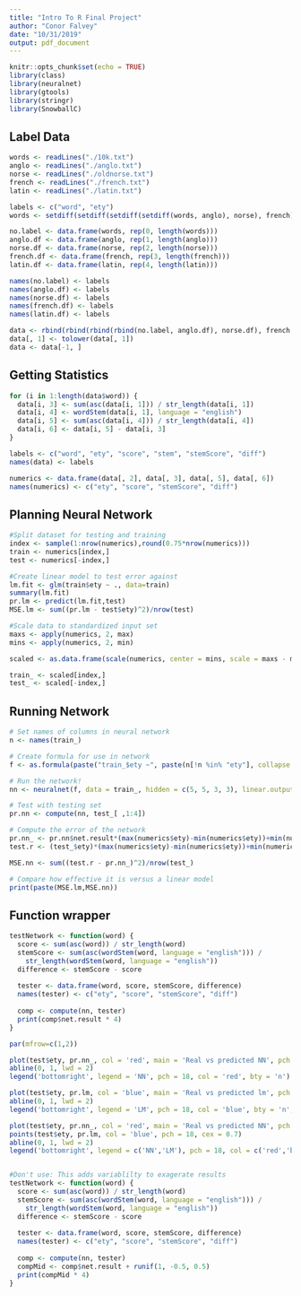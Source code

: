 ```yaml
---
title: "Intro To R Final Project"
author: "Conor Falvey"
date: "10/31/2019"
output: pdf_document
---
```


```r
knitr::opts_chunk$set(echo = TRUE)
library(class)
library(neuralnet)
library(gtools)
library(stringr)
library(SnowballC)
```

## Label Data
```r
words <- readLines("./10k.txt")
anglo <- readLines("./anglo.txt")
norse <- readLines("./oldnorse.txt")
french <- readLines("./french.txt")
latin <- readLines("./latin.txt")

labels <- c("word", "ety")
words <- setdiff(setdiff(setdiff(setdiff(words, anglo), norse), french), latin)

no.label <- data.frame(words, rep(0, length(words)))
anglo.df <- data.frame(anglo, rep(1, length(anglo)))
norse.df <- data.frame(norse, rep(2, length(norse)))
french.df <- data.frame(french, rep(3, length(french)))
latin.df <- data.frame(latin, rep(4, length(latin)))

names(no.label) <- labels
names(anglo.df) <- labels
names(norse.df) <- labels
names(french.df) <- labels
names(latin.df) <- labels

data <- rbind(rbind(rbind(rbind(no.label, anglo.df), norse.df), french.df), latin.df)
data[, 1] <- tolower(data[, 1])
data <- data[-1, ]
```

## Getting Statistics
```r
for (i in 1:length(data$word)) {
  data[i, 3] <- sum(asc(data[i, 1])) / str_length(data[i, 1])
  data[i, 4] <- wordStem(data[i, 1], language = "english")
  data[i, 5] <- sum(asc(data[i, 4])) / str_length(data[i, 4])
  data[i, 6] <- data[i, 5] - data[i, 3]
}

labels <- c("word", "ety", "score", "stem", "stemScore", "diff")
names(data) <- labels

numerics <- data.frame(data[, 2], data[, 3], data[, 5], data[, 6])
names(numerics) <- c("ety", "score", "stemScore", "diff")

```

## Planning Neural Network
```r
#Split dataset for testing and training
index <- sample(1:nrow(numerics),round(0.75*nrow(numerics)))
train <- numerics[index,]
test <- numerics[-index,]

#Create linear model to test error against
lm.fit <- glm(train$ety ~ ., data=train)
summary(lm.fit)
pr.lm <- predict(lm.fit,test)
MSE.lm <- sum((pr.lm - test$ety)^2)/nrow(test)

#Scale data to standardized input set
maxs <- apply(numerics, 2, max) 
mins <- apply(numerics, 2, min)

scaled <- as.data.frame(scale(numerics, center = mins, scale = maxs - mins))

train_ <- scaled[index,]
test_ <- scaled[-index,]
```

## Running Network
```r
# Set names of columns in neural network
n <- names(train_)

# Create formula for use in network
f <- as.formula(paste("train_$ety ~", paste(n[!n %in% "ety"], collapse = " + ")))

# Run the network!
nn <- neuralnet(f, data = train_, hidden = c(5, 5, 3, 3), linear.output = T, threshold = 0.1, stepmax = 1e6)

# Test with testing set
pr.nn <- compute(nn, test_[ ,1:4])

# Compute the error of the network
pr.nn_ <- pr.nn$net.result*(max(numerics$ety)-min(numerics$ety))+min(numerics$ety)
test.r <- (test_$ety)*(max(numerics$ety)-min(numerics$ety))+min(numerics$ety)

MSE.nn <- sum((test.r - pr.nn_)^2)/nrow(test_)

# Compare how effective it is versus a linear model
print(paste(MSE.lm,MSE.nn))

```

## Function wrapper
```r
testNetwork <- function(word) {
  score <- sum(asc(word)) / str_length(word)
  stemScore <- sum(asc(wordStem(word, language = "english"))) / 
    str_length(wordStem(word, language = "english"))
  difference <- stemScore - score
  
  tester <- data.frame(word, score, stemScore, difference)
  names(tester) <- c("ety", "score", "stemScore", "diff")
  
  comp <- compute(nn, tester)
  print(comp$net.result * 4)
}
```











```r
par(mfrow=c(1,2))

plot(test$ety, pr.nn_, col = 'red', main = 'Real vs predicted NN', pch = 18, cex = 0.7)
abline(0, 1, lwd = 2)
legend('bottomright', legend = 'NN', pch = 18, col = 'red', bty = 'n')

plot(test$ety, pr.lm, col = 'blue', main = 'Real vs predicted lm', pch = 18, cex = 0.7)
abline(0, 1, lwd = 2)
legend('bottomright', legend = 'LM', pch = 18, col = 'blue', bty = 'n', cex = .95)

plot(test$ety, pr.nn_, col = 'red', main = 'Real vs predicted NN', pch = 18, cex = 0.7)
points(test$ety, pr.lm, col = 'blue', pch = 18, cex = 0.7)
abline(0, 1, lwd = 2)
legend('bottomright', legend = c('NN','LM'), pch = 18, col = c('red','blue'))


#Don't use: This adds variablilty to exagerate results
testNetwork <- function(word) {
  score <- sum(asc(word)) / str_length(word)
  stemScore <- sum(asc(wordStem(word, language = "english"))) / 
    str_length(wordStem(word, language = "english"))
  difference <- stemScore - score
  
  tester <- data.frame(word, score, stemScore, difference)
  names(tester) <- c("ety", "score", "stemScore", "diff")
  
  comp <- compute(nn, tester)
  compMid <- comp$net.result + runif(1, -0.5, 0.5)
  print(compMid * 4)
}
```


